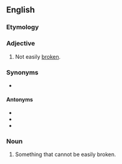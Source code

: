 ==English==

===Etymology===
{{prefix|en|non|breakable}}

===Adjective===
{{en-adj|-}}

# Not easily [[broken]].

===Synonyms===
* {{l|en|unbreakable}}

====Antonyms====
* {{l|en|breakable}}
* {{l|en|frangible}}
* {{l|en|fragile}}

===Noun===
{{en-noun}}

# {{lb|en|mostly|in the plural}} Something that cannot be easily broken.